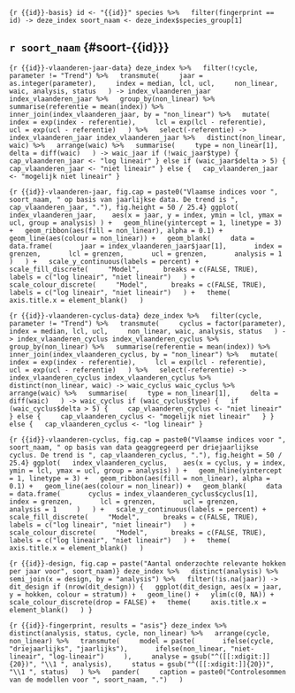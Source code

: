 ```{r {{id}}-basis}
id <- "{{id}}"
species %>%
  filter(fingerprint == id) -> deze_index
soort_naam <- deze_index$species_group[1]
```

## `r soort_naam` {#soort-{{id}}}

```{r {{id}}-vlaanderen-jaar-data}
deze_index %>%
  filter(!cycle, parameter != "Trend") %>%
  transmute(
    jaar = as.integer(parameter),
    index = median, lcl, ucl,
    non_linear, waic, analysis, status
  ) -> index_vlaanderen_jaar
index_vlaanderen_jaar %>%
  group_by(non_linear) %>%
  summarise(referentie = mean(index)) %>%
  inner_join(index_vlaanderen_jaar, by = "non_linear") %>%
  mutate(
    index = exp(index - referentie),
    lcl = exp(lcl - referentie),
    ucl = exp(ucl - referentie)
  ) %>%
  select(-referentie) -> index_vlaanderen_jaar
index_vlaanderen_jaar %>%
  distinct(non_linear, waic) %>%
  arrange(waic) %>%
  summarise(
    type = non_linear[1],
    delta = diff(waic)
  ) -> waic_jaar
if (!waic_jaar$type) {
  cap_vlaanderen_jaar <- "log lineair"
} else if (waic_jaar$delta > 5) {
  cap_vlaanderen_jaar <- "niet lineair"
} else {
  cap_vlaanderen_jaar <- "mogelijk niet lineair"
}
```

```{r {{id}}-vlaanderen-jaar, fig.cap = paste0("Vlaamse indices voor ", soort_naam, " op basis van jaarlijkse data. De trend is ", cap_vlaanderen_jaar, "."), fig.height = 50 / 25.4}
ggplot(
  index_vlaanderen_jaar, 
  aes(x = jaar, y = index, ymin = lcl, ymax = ucl, group = analysis)
) +
  geom_hline(yintercept = 1, linetype = 3) +
  geom_ribbon(aes(fill = non_linear), alpha = 0.1) +
  geom_line(aes(colour = non_linear)) +
  geom_blank(
    data = data.frame(
      jaar = index_vlaanderen_jaar$jaar[1],
      index = grenzen,
      lcl = grenzen,
      ucl = grenzen,
      analysis = 1
    )
  ) +
  scale_y_continuous(labels = percent) +
  scale_fill_discrete(
    "Model", 
    breaks = c(FALSE, TRUE), 
    labels = c("log lineair", "niet lineair")
  ) +
  scale_colour_discrete(
    "Model", 
    breaks = c(FALSE, TRUE), 
    labels = c("log lineair", "niet lineair")
  ) +
  theme(
    axis.title.x = element_blank()
  )
```

```{r {{id}}-vlaanderen-cyclus-data}
deze_index %>%
  filter(cycle, parameter != "Trend") %>%
  transmute(
    cyclus = factor(parameter),
    index = median, lcl, ucl,
    non_linear, waic, analysis, status
  ) -> index_vlaanderen_cyclus
index_vlaanderen_cyclus %>%
  group_by(non_linear) %>%
  summarise(referentie = mean(index)) %>%
  inner_join(index_vlaanderen_cyclus, by = "non_linear") %>%
  mutate(
    index = exp(index - referentie),
    lcl = exp(lcl - referentie),
    ucl = exp(ucl - referentie)
  ) %>%
  select(-referentie) -> index_vlaanderen_cyclus
index_vlaanderen_cyclus %>%
  distinct(non_linear, waic) -> waic_cyclus
waic_cyclus %>%
  arrange(waic) %>%
  summarise(
    type = non_linear[1],
    delta = diff(waic)
  ) -> waic_cyclus
if (waic_cyclus$type) {
  if (waic_cyclus$delta > 5) {
    cap_vlaanderen_cyclus <- "niet lineair"
  } else {
    cap_vlaanderen_cyclus <- "mogelijk niet lineair"
  }
} else {
  cap_vlaanderen_cyclus <- "log lineair"
}
```

```{r {{id}}-vlaanderen-cyclus, fig.cap = paste0("Vlaamse indices voor ", soort_naam, " op basis van data geaggregeerd per driejaarlijkse cyclus. De trend is ", cap_vlaanderen_cyclus, "."), fig.height = 50 / 25.4}
ggplot(
  index_vlaanderen_cyclus, 
  aes(x = cyclus, y = index, ymin = lcl, ymax = ucl, group = analysis)
) +
  geom_hline(yintercept = 1, linetype = 3) +
  geom_ribbon(aes(fill = non_linear), alpha = 0.1) +
  geom_line(aes(colour = non_linear)) +
  geom_blank(
    data = data.frame(
      cyclus = index_vlaanderen_cyclus$cyclus[1],
      index = grenzen,
      lcl = grenzen,
      ucl = grenzen,
      analysis = 1
    )
  ) +
  scale_y_continuous(labels = percent) +
  scale_fill_discrete(
    "Model", 
    breaks = c(FALSE, TRUE), 
    labels = c("log lineair", "niet lineair")
  ) +
  scale_colour_discrete(
    "Model", 
    breaks = c(FALSE, TRUE), 
    labels = c("log lineair", "niet lineair")
  ) +
  theme(
    axis.title.x = element_blank()
  )
```


```{r {{id}}-design, fig.cap = paste("Aantal onderzochte relevante hokken per jaar voor", soort_naam)}
deze_index %>%
  distinct(analysis) %>%
  semi_join(x = design, by = "analysis") %>%
  filter(!is.na(jaar)) -> dit_design
if (nrow(dit_design)) {
  ggplot(dit_design, aes(x = jaar, y = hokken, colour = stratum)) +
  geom_line() +
  ylim(c(0, NA)) +
  scale_colour_discrete(drop = FALSE) +
  theme(
    axis.title.x = element_blank()
  )
}
```

```{r {{id}}-fingerprint, results = "asis"}
deze_index %>%
  distinct(analysis, status, cycle, non_linear) %>%
  arrange(cycle, non_linear) %>%
  transmute(
    model = paste(
      ifelse(cycle, "driejaarlijks", "jaarlijks"),
      ifelse(non_linear, "niet-lineair", "log-lineair")
    ),
    analyse = gsub("^([[:xdigit:]]{20})", "\\1 ", analysis),
    status = gsub("^([[:xdigit:]]{20})", "\\1 ", status)
  ) %>%
  pander(
    caption = paste0("Controlesommen van de modellen voor ", soort_naam, ".")
  )
```

\pagebreak[4]

